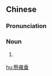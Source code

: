 {{also|悬雍垂}}
==Chinese==
{{zh-forms|s=悬雍垂}}

===Pronunciation===
{{zh-pron
|m=xuányōngchuí
|c=jyun4 jung1 seoi4
|cat=n
}}

===Noun===
{{zh-noun}}

# {{lb|zh|anatomy}} {{zh-alt-form|懸壅垂|[[uvula]]}}

{{zh-cat|Anatomy}}

[[hu:懸雍垂]]